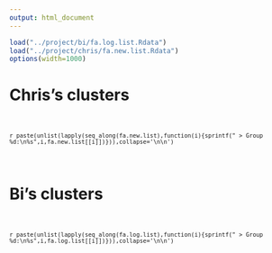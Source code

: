 ```yaml
---
output: html_document
---
```


```r
load("../project/bi/fa.log.list.Rdata")
load("../project/chris/fa.new.list.Rdata")
options(width=1000)
```

# Chris's clusters

<br/><code class="fa-links" style="white-space:normal;padding:2px 0">

`r paste(unlist(lapply(seq_along(fa.new.list),function(i){sprintf(" > Group %d:\n%s",i,fa.new.list[[i]])})),collapse='\n\n')`

</code><br/>

# Bi's clusters

<br/><code class="fa-links" style="white-space:normal;padding:2px 0;">

`r paste(unlist(lapply(seq_along(fa.log.list),function(i){sprintf(" > Group %d:\n%s",i,fa.log.list[[i]])})),collapse='\n\n')`

</code><br/>

